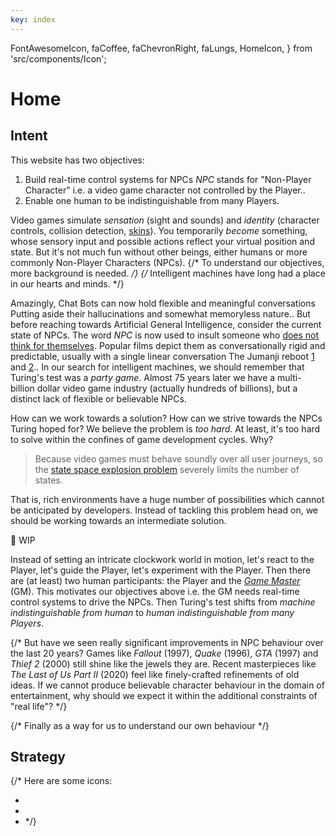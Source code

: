 ```yaml
---
key: index
---
```


  FontAwesomeIcon,
  faCoffee,
  faChevronRight,
  faLungs,
  HomeIcon,
} from 'src/components/Icon';


# Home

## Intent

This website has two objectives:

1. Build real-time control systems for NPCs <SideNote>_NPC_ stands for "Non-Player Character" i.e. a video game character not controlled by the Player.</SideNote>.
2. Enable one human to be indistinguishable from many Players.

Video games simulate _sensation_ (sight and sounds) and _identity_ (character controls, collision detection, [skins](https://namemc.com/minecraft-skins/random)).
You temporarily _become_ something, whose sensory input and possible actions reflect your virtual position and state.
But it's not much fun without other beings, either humans or more commonly Non-Player Characters (NPCs).
{/* To understand our objectives, more background is needed. */}
{/* Intelligent machines have long had a place in our hearts and minds. */}

Amazingly, Chat Bots can now hold flexible and meaningful conversations <SideNote>Putting aside their hallucinations and somewhat memoryless nature.</SideNote>.
But before reaching towards Artificial General Intelligence,
consider the current state of NPCs.
The word _NPC_ is now used to insult someone who [does not think for themselves](https://en.wikipedia.org/wiki/NPC_(meme)).
Popular films depict them as conversationally rigid and predictable,
usually with a single linear conversation <SideNote>The Jumanji reboot [1](https://en.wikipedia.org/wiki/Jumanji:_Welcome_to_the_Jungle) and [2](https://en.wikipedia.org/wiki/Jumanji:_The_Next_Level).</SideNote>.
In our search for intelligent machines, we should remember that Turing's test was a _party game_.
Almost 75 years later we have a multi-billion dollar video game industry (actually hundreds of billions),
but a distinct lack of flexible or believable NPCs.

How can we work towards a solution?
How can we strive towards the NPCs Turing hoped for?
We believe the problem is _too hard_.
At least, it's too hard to solve within the confines of game development cycles.
Why?

> Because video games must behave soundly over all user journeys,
> so the [state space explosion problem](https://en.wikipedia.org/wiki/Combinatorial_explosion) severely limits the number of states.

That is, rich environments have a huge number of possibilities which cannot be anticipated by developers.
Instead of tackling this problem head on, we should be working towards an intermediate solution.


🚧 WIP

Instead of setting an intricate clockwork world in motion,
let's react to the Player,
let's guide the Player,
let's experiment with the Player.
Then there are (at least) two human participants: the Player and the [_Game Master_](https://en.wikipedia.org/wiki/Gamemaster) (GM).
This motivates our objectives above i.e. the GM needs real-time control systems to drive the NPCs.
Then Turing's test shifts from _machine indistinguishable from human_ to _human indistinguishable from many Players_.


{/* But have we seen really significant improvements in NPC behaviour over the last 20 years?
Games like _Fallout_ (1997), _Quake_ (1996), _GTA_ (1997) and _Thief 2_ (2000) still shine like the jewels they are.
Recent masterpieces like _The Last of Us Part II_ (2020) feel like finely-crafted refinements of old ideas.
If we cannot produce believable character behaviour in the domain of entertainment,
why should we expect it within the additional constraints of "real life"? */}

{/* Finally as a way for us to understand our own behaviour */}

## Strategy

{/* 
Here are some icons:
- <FontAwesomeIcon icon={faChevronRight} size="1x" />
- <FontAwesomeIcon icon={faCoffee} size="1x" />
- <FontAwesomeIcon icon={faLungs} size="1x" /> */}

